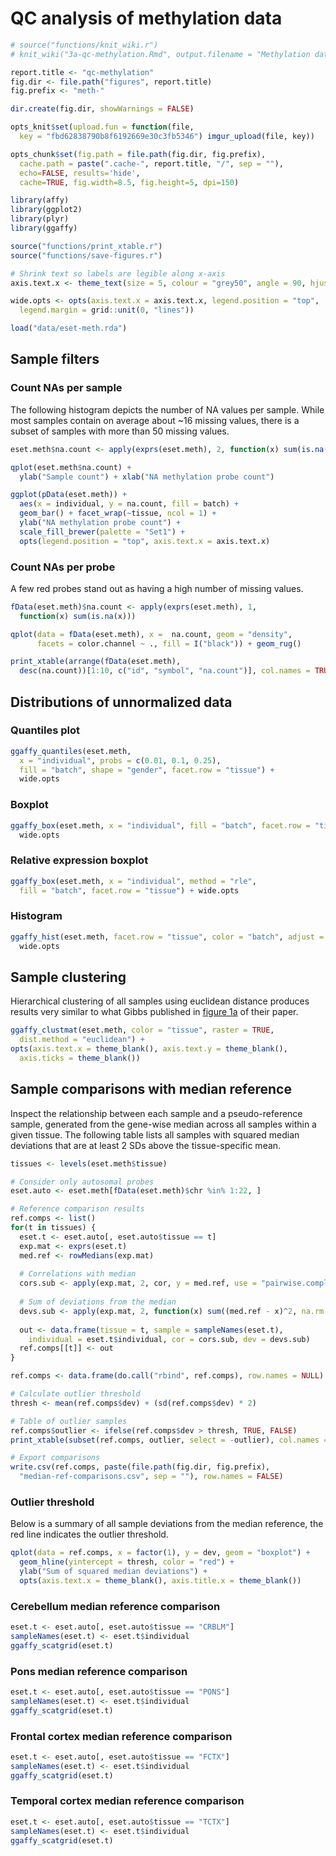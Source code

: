 # QC analysis of methylation data

```r
# source("functions/knit_wiki.r")
# knit_wiki("3a-qc-methylation.Rmd", output.filename = "Methylation data QC analysis")

report.title <- "qc-methylation"
fig.dir <- file.path("figures", report.title)
fig.prefix <- "meth-"

dir.create(fig.dir, showWarnings = FALSE)

opts_knit$set(upload.fun = function(file, 
  key = "fbd62838790b8f6192669e30c3fb5346") imgur_upload(file, key))

opts_chunk$set(fig.path = file.path(fig.dir, fig.prefix),
  cache.path = paste(".cache-", report.title, "/", sep = ""),
  echo=FALSE, results='hide',
  cache=TRUE, fig.width=8.5, fig.height=5, dpi=150)
```

```r
library(affy)
library(ggplot2)
library(plyr)
library(ggaffy)

source("functions/print_xtable.r")
source("functions/save-figures.r")
```

```r
# Shrink text so labels are legible along x-axis
axis.text.x <- theme_text(size = 5, colour = "grey50", angle = 90, hjust = 1)

wide.opts <- opts(axis.text.x = axis.text.x, legend.position = "top",
  legend.margin = grid::unit(0, "lines"))
```


```r
load("data/eset-meth.rda")
```

## Sample filters

### Count NAs per sample
The following histogram depicts the number of NA values per sample. While most samples contain on average about ~16 missing values, there is a subset of samples with more than 50 missing values. 

```r
eset.meth$na.count <- apply(exprs(eset.meth), 2, function(x) sum(is.na(x)))

qplot(eset.meth$na.count) + 
  ylab("Sample count") + xlab("NA methylation probe count")
```

```r
ggplot(pData(eset.meth)) + 
  aes(x = individual, y = na.count, fill = batch) +
  geom_bar() + facet_wrap(~tissue, ncol = 1) +
  ylab("NA methylation probe count") +
  scale_fill_brewer(palette = "Set1") +
  opts(legend.position = "top", axis.text.x = axis.text.x)
```

### Count NAs per probe
A few red probes stand out as having a high number of missing values.

```r
fData(eset.meth)$na.count <- apply(exprs(eset.meth), 1, 
  function(x) sum(is.na(x)))

qplot(data = fData(eset.meth), x =  na.count, geom = "density",
      facets = color.channel ~ ., fill = I("black")) + geom_rug()
```

```r
print_xtable(arrange(fData(eset.meth), 
  desc(na.count))[1:10, c("id", "symbol", "na.count")], col.names = TRUE)
```


## Distributions of unnormalized data

### Quantiles plot
```r
ggaffy_quantiles(eset.meth,
  x = "individual", probs = c(0.01, 0.1, 0.25),
  fill = "batch", shape = "gender", facet.row = "tissue") +
  wide.opts
```

### Boxplot
```r
ggaffy_box(eset.meth, x = "individual", fill = "batch", facet.row = "tissue") +
  wide.opts
```

### Relative expression boxplot
```r
ggaffy_box(eset.meth, x = "individual", method = "rle",
  fill = "batch", facet.row = "tissue") + wide.opts
```

### Histogram
```r
ggaffy_hist(eset.meth, facet.row = "tissue", color = "batch", adjust = 0.5) +
  wide.opts
```

## Sample clustering
Hierarchical clustering of all samples using euclidean distance produces results very similar to what Gibbs published in [figure 1a](http://www.plosgenetics.org/article/info:doi/10.1371/journal.pgen.1000952?imageURI=info:doi/10.1371/journal.pgen.1000952.g001) of their paper.

```r
ggaffy_clustmat(eset.meth, color = "tissue", raster = TRUE, 
  dist.method = "euclidean") + 
opts(axis.text.x = theme_blank(), axis.text.y = theme_blank(),
  axis.ticks = theme_blank())
```

## Sample comparisons with median reference
Inspect the relationship between each sample and a pseudo-reference sample, generated from the gene-wise median across all samples within a given tissue. The following table lists all samples with squared median deviations that are at least 2 SDs above the tissue-specific mean. 

```r
tissues <- levels(eset.meth$tissue)

# Consider only autosomal probes
eset.auto <- eset.meth[fData(eset.meth)$chr %in% 1:22, ]

# Reference comparison results
ref.comps <- list()
for(t in tissues) {
  eset.t <- eset.auto[, eset.auto$tissue == t]
  exp.mat <- exprs(eset.t)
  med.ref <- rowMedians(exp.mat)
  
  # Correlations with median
  cors.sub <- apply(exp.mat, 2, cor, y = med.ref, use = "pairwise.complete")
  
  # Sum of deviations from the median
  devs.sub <- apply(exp.mat, 2, function(x) sum((med.ref - x)^2, na.rm = TRUE))
  
  out <- data.frame(tissue = t, sample = sampleNames(eset.t),
    individual = eset.t$individual, cor = cors.sub, dev = devs.sub)
  ref.comps[[t]] <- out
}

ref.comps <- data.frame(do.call("rbind", ref.comps), row.names = NULL)

# Calculate outlier threshold
thresh <- mean(ref.comps$dev) + (sd(ref.comps$dev) * 2)

# Table of outlier samples
ref.comps$outlier <- ifelse(ref.comps$dev > thresh, TRUE, FALSE)
print_xtable(subset(ref.comps, outlier, select = -outlier), col.names = TRUE)

# Export comparisons
write.csv(ref.comps, paste(file.path(fig.dir, fig.prefix), 
  "median-ref-comparisons.csv", sep = ""), row.names = FALSE)
```

### Outlier threshold
Below is a summary of all sample deviations from the median reference, the red line indicates the outlier threshold. 
```r
qplot(data = ref.comps, x = factor(1), y = dev, geom = "boxplot") +
  geom_hline(yintercept = thresh, color = "red") +
  ylab("Sum of squared median deviations") +
  opts(axis.text.x = theme_blank(), axis.title.x = theme_blank())

```


### Cerebellum median reference comparison
```r
eset.t <- eset.auto[, eset.auto$tissue == "CRBLM"]
sampleNames(eset.t) <- eset.t$individual
ggaffy_scatgrid(eset.t)
```

### Pons median reference comparison
```r
eset.t <- eset.auto[, eset.auto$tissue == "PONS"]
sampleNames(eset.t) <- eset.t$individual
ggaffy_scatgrid(eset.t)
```

### Frontal cortex median reference comparison
```r
eset.t <- eset.auto[, eset.auto$tissue == "FCTX"]
sampleNames(eset.t) <- eset.t$individual
ggaffy_scatgrid(eset.t)
```

### Temporal cortex median reference comparison
```r
eset.t <- eset.auto[, eset.auto$tissue == "TCTX"]
sampleNames(eset.t) <- eset.t$individual
ggaffy_scatgrid(eset.t)
```